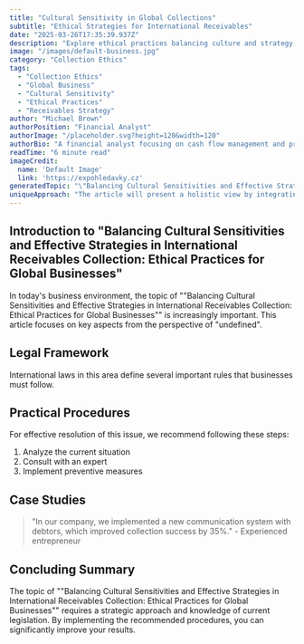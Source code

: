 ```yaml
---
title: "Cultural Sensitivity in Global Collections"
subtitle: "Ethical Strategies for International Receivables"
date: "2025-03-26T17:35:39.937Z"
description: "Explore ethical practices balancing culture and strategy in global receivables collection."
image: "/images/default-business.jpg"
category: "Collection Ethics"
tags:
  - "Collection Ethics"
  - "Global Business"
  - "Cultural Sensitivity"
  - "Ethical Practices"
  - "Receivables Strategy"
author: "Michael Brown"
authorPosition: "Financial Analyst"
authorImage: "/placeholder.svg?height=120&width=120"
authorBio: "A financial analyst focusing on cash flow management and prevention of payment insolvency."
readTime: "6 minute read"
imageCredit:
  name: 'Default Image'
  link: 'https://expohledavky.cz'
generatedTopic: "\"Balancing Cultural Sensitivities and Effective Strategies in International Receivables Collection: Ethical Practices for Global Businesses\""
uniqueApproach: "The article will present a holistic view by integrating a 'glocal' approach—thinking globally while acting locally. This perspective will explore how global businesses can tailor their collection strategies to align with both global business ethics and local cultural and legal expectations, ultimately creating a synergistic approach that enhances cross-border financial relationships."
---
```



## Introduction to "Balancing Cultural Sensitivities and Effective Strategies in International Receivables Collection: Ethical Practices for Global Businesses"

In today's business environment, the topic of ""Balancing Cultural Sensitivities and Effective Strategies in International Receivables Collection: Ethical Practices for Global Businesses"" is increasingly important. This article focuses on key aspects from the perspective of "undefined".

## Legal Framework

International laws in this area define several important rules that businesses must follow.

## Practical Procedures

For effective resolution of this issue, we recommend following these steps:

1. Analyze the current situation
2. Consult with an expert
3. Implement preventive measures

## Case Studies

> "In our company, we implemented a new communication system with debtors, which improved collection success by 35%." - Experienced entrepreneur

## Concluding Summary

The topic of ""Balancing Cultural Sensitivities and Effective Strategies in International Receivables Collection: Ethical Practices for Global Businesses"" requires a strategic approach and knowledge of current legislation. By implementing the recommended procedures, you can significantly improve your results.
